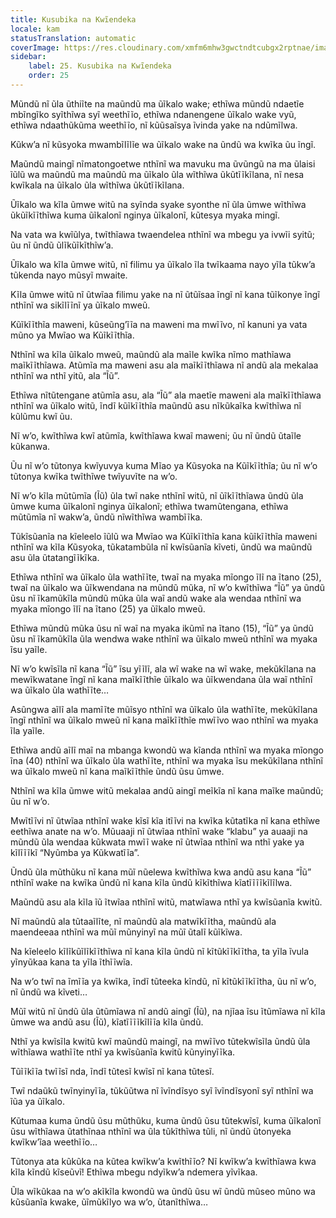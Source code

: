 ```yaml
---
title: Kusubika na Kwĩendeka
locale: kam
statusTranslation: automatic
coverImage: https://res.cloudinary.com/xmfm6mhw3gwctndtcubgx2rptnae/image/upload/v1740468922/small_cover_tratado_de_psicologia_revolucionaria_a4c0dca4e0.webp
sidebar:
    label: 25. Kusubika na Kwĩendeka
    order: 25
---
```

Mũndũ nĩ ũla ũthiĩte na maũndũ ma ũĩkalo wake; ethĩwa mũndũ ndaetĩe mbĩngĩko syĩthĩwa syĩ weethĩĩo, ethĩwa ndanengene ũĩkalo wake vyũ, ethĩwa ndaathũkũma weethĩĩo, nĩ kũũsaĩsya ĩvinda yake na ndũmĩlwa.

Kũkw’a nĩ kũsyoka mwambĩlĩlĩe wa ũĩkalo wake na ũndũ wa kwĩka ũu ĩngĩ.

Maũndũ maingĩ nĩmatongoetwe nthĩnĩ wa mavuku ma ũvũngũ na ma ũlaisi ĩũlũ wa maũndũ ma maũndũ ma ũĩkalo ũla wĩthĩwa ũkũtĩĩkĩlana, nĩ nesa kwĩkala na ũĩkalo ũla wĩthĩwa ũkũtĩĩkĩlana.

Ũĩkalo wa kĩla ũmwe witũ na syĩnda syake syonthe nĩ ũla ũmwe wĩthĩwa ũkũĩkĩĩthĩwa kuma ũĩkalonĩ nginya ũĩkalonĩ, kũtesya myaka mingĩ.

Na vata wa kwĩũlya, twĩthĩawa twaendelea nthĩnĩ wa mbegu ya ivwĩi syitũ; ũu nĩ ũndũ ũlĩkũĩkĩthĩw’a.

Ũĩkalo wa kĩla ũmwe witũ, nĩ filimu ya ũĩkalo ĩla twĩkaama nayo yĩla tũkw’a tũkenda nayo mũsyĩ mwaite.

Kĩla ũmwe witũ nĩ ũtwĩaa filimu yake na nĩ ũtũĩsaa ĩngĩ nĩ kana tũĩkonye ĩngĩ nthĩnĩ wa sikĩlĩĩnĩ ya ũĩkalo mweũ.

Kũĩkĩĩthĩa maweni, kũseũng’ĩĩa na maweni ma mwĩĩvo, nĩ kanuni ya vata mũno ya Mwĩao wa Kũĩkĩĩthĩa.

Nthĩnĩ wa kĩla ũĩkalo mweũ, maũndũ ala maĩle kwĩka nĩmo mathĩawa maĩkĩĩthĩawa. Atũmĩa ma maweni asu ala maĩkĩĩthĩawa nĩ andũ ala mekalaa nthĩnĩ wa nthĩ yitũ, ala “Ĩũ”.

Ethĩwa nĩtũtengane atũmĩa asu, ala “Ĩũ” ala maetĩe maweni ala maĩkĩĩthĩawa nthĩnĩ wa ũĩkalo witũ, ĩndĩ kũĩkĩĩthĩa maũndũ asu nĩkũkaĩka kwĩthĩwa nĩ kũlũmu kwĩ ũu.

Nĩ w’o, kwĩthĩwa kwĩ atũmĩa, kwĩthĩawa kwaĩ maweni; ũu nĩ ũndũ ũtaĩle kũkanwa.

Ũu nĩ w’o tũtonya kwĩyuvya kuma Mĩao ya Kũsyoka na Kũĩkĩĩthĩa; ũu nĩ w’o tũtonya kwĩka twĩthĩwe twĩyuvĩte na w’o.

Nĩ w’o kĩla mũtũmĩa (Ĩũ) ũla twĩ nake nthĩnĩ witũ, nĩ ũĩkĩĩthĩawa ũndũ ũla ũmwe kuma ũĩkalonĩ nginya ũĩkalonĩ; ethĩwa twamũtengana, ethĩwa mũtũmĩa nĩ wakw’a, ũndũ nĩwĩthĩwa wambĩĩka.

Tũkĩsũanĩa na kĩeleelo ĩũlũ wa Mwĩao wa Kũĩkĩĩthĩa kana kũĩkĩĩthĩa maweni nthĩnĩ wa kĩla Kũsyoka, tũkatambũla nĩ kwĩsũanĩa kĩveti, ũndũ wa maũndũ asu ũla ũtatangĩĩkĩka.

Ethĩwa nthĩnĩ wa ũĩkalo ũla wathĩĩte, twaĩ na myaka mĩongo ĩlĩ na ĩtano (25), twaĩ na ũĩkalo wa ũĩkwendana na mũndũ mũka, nĩ w’o kwĩthĩwa “Ĩũ” ya ũndũ ũsu nĩ ĩkamũkĩla mũndũ mũka ũla waĩ andũ wake ala wendaa nthĩnĩ wa myaka mĩongo ĩlĩ na ĩtano (25) ya ũĩkalo mweũ.

Ethĩwa mũndũ mũka ũsu nĩ waĩ na myaka ikũmĩ na ĩtano (15), “Ĩũ” ya ũndũ ũsu nĩ ĩkamũkĩla ũla wendwa wake nthĩnĩ wa ũĩkalo mweũ nthĩnĩ wa myaka ĩsu yaĩle.

Nĩ w’o kwĩsĩla nĩ kana “Ĩũ” ĩsu yĩĩlĩ, ala wĩ wake na wĩ wake, mekũkĩlana na mewĩkwatane ĩngĩ nĩ kana maĩkĩĩthĩe ũĩkalo wa ũĩkwendana ũla waĩ nthĩnĩ wa ũĩkalo ũla wathĩĩte…

Asũngwa aĩlĩ ala mamĩĩte mũĩsyo nthĩnĩ wa ũĩkalo ũla wathĩĩte, mekũkĩlana ĩngĩ nthĩnĩ wa ũĩkalo mweũ nĩ kana maĩkĩĩthĩe mwĩĩvo wao nthĩnĩ wa myaka ĩla yaĩle.

Ethĩwa andũ aĩlĩ maĩ na mbanga kwondũ wa kĩanda nthĩnĩ wa myaka mĩongo ĩna (40) nthĩnĩ wa ũĩkalo ũla wathĩĩte, nthĩnĩ wa myaka ĩsu mekũkĩlana nthĩnĩ wa ũĩkalo mweũ nĩ kana maĩkĩĩthĩe ũndũ ũsu ũmwe.

Nthĩnĩ wa kĩla ũmwe witũ mekalaa andũ aingĩ meĩkĩa nĩ kana maĩke maũndũ; ũu nĩ w’o.

Mwĩtĩĩvi nĩ ũtwĩaa nthĩnĩ wake kĩsĩ kĩa itĩĩvi na kwĩka kũtatĩka nĩ kana ethĩwe eethĩwa anate na w’o. Mũuaaji nĩ ũtwĩaa nthĩnĩ wake “klabu” ya auaaji na mũndũ ũla wendaa kũkwata mwĩĩ wake nĩ ũtwĩaa nthĩnĩ wa nthĩ yake ya kĩlĩĩĩkĩ “Nyũmba ya Kũkwatĩĩa”.

Ũndũ ũla mũthũku nĩ kana mũĩ nũelewa kwĩthĩwa kwa andũ asu kana “Ĩũ” nthĩnĩ wake na kwĩka ũndũ nĩ kana kĩla ũndũ kĩkĩthĩwa kĩatĩĩĩĩkĩlĩlwa.

Maũndũ asu ala kĩla ĩũ ĩtwĩaa nthĩnĩ witũ, matwĩawa nthĩ ya kwĩsũanĩa kwitũ.

Nĩ maũndũ ala tũtaaĩlĩte, nĩ maũndũ ala matwĩkĩĩtha, maũndũ ala maendeeaa nthĩnĩ wa mũĩ mũnyinyĩ na mũĩ ũtalĩ kũĩkĩwa.

Na kĩeleelo kĩlĩkũĩlĩkĩĩthĩwa nĩ kana kĩla ũndũ nĩ kĩtũkĩĩkĩĩtha, ta yĩla ĩvula yĩnyũkaa kana ta yĩla ĩthĩĩwĩa.

Na w’o twĩ na ĩmĩĩa ya kwĩka, ĩndĩ tũteeka kĩndũ, nĩ kĩtũkĩĩkĩĩtha, ũu nĩ w’o, nĩ ũndũ wa kĩveti…

Mũĩ witũ nĩ ũndũ ũla ũtũmĩawa nĩ andũ aingĩ (Ĩũ), na njĩaa ĩsu ĩtũmĩawa nĩ kĩla ũmwe wa andũ asu (Ĩũ), kĩatĩĩĩĩkĩlĩĩa kĩla ũndũ.

Nthĩ ya kwĩsĩla kwitũ kwĩ maũndũ maingĩ, na mwĩĩvo tũtekwĩsĩla ũndũ ũla wĩthĩawa wathĩĩte nthĩ ya kwĩsũanĩa kwitũ kũnyinyĩĩka.

Tũĩĩkĩĩa twĩĩsĩ nda, ĩndĩ tũtesĩ kwĩsĩ nĩ kana tũtesĩ.

Twĩ ndaũkũ twĩnyinyĩĩa, tũkũũtwa nĩ ĩvĩndĩsyo syĩ ĩvĩndĩsyonĩ syĩ nthĩnĩ wa ĩũa ya ũĩkalo.

Kũtumaa kuma ũndũ ũsu mũthũku, kuma ũndũ ũsu tũtekwĩsĩ, kuma ũĩkalonĩ ũsu wĩthĩawa ũtathĩnaa nthĩnĩ wa ũla tũkĩthĩwa tũli, nĩ ũndũ ũtonyeka kwĩkw’ĩaa weethĩĩo…

Tũtonya ata kũkũka na kũtea kwĩkw’a kwĩthĩĩo? Nĩ kwĩkw’a kwĩthĩawa kwa kĩla kĩndũ kĩseũvĩ! Ethĩwa mbegu ndyĩkw’a ndemera yĩvĩkaa.

Ũla wĩkũkaa na w’o akĩkĩla kwondũ wa ũndũ ũsu wĩ ũndũ mũseo mũno wa kũsũanĩa kwake, ũĩmũkĩlyo wa w’o, ũtanĩthĩwa…

